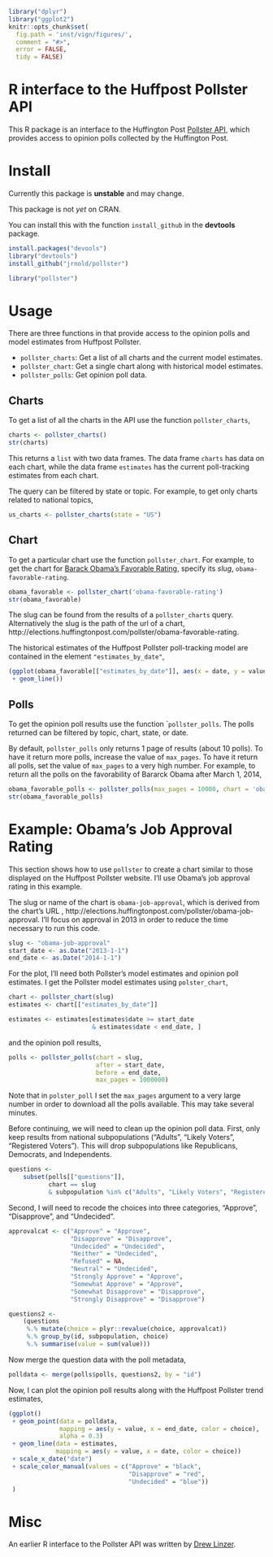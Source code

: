 <!--
%\VignetteEngine{knitr}
%\VignetteIndexEntry{Introduction to pollster}
-->

```r
library("dplyr")
library("ggplot2")
knitr::opts_chunk$set(
  fig.path = 'inst/vign/figures/',
  comment = "#>",
  error = FALSE,
  tidy = FALSE)
```

# R interface to the Huffpost Pollster API

This R package is an interface to the Huffington Post [Pollster API](http://elections.huffingtonpost.com/pollster/api), which provides access to opinion polls collected by the Huffington Post.

# Install

Currently this package is **unstable** and may change.

This package is not *yet* on CRAN.

You can install this with the function ``install_github`` in the **devtools** package.
```r
install.packages("devools")
library("devtools")
install_github("jrnold/pollster")
```
```r
library("pollster")
```

# Usage

There are three functions in that provide access to the opinion polls and model estimates from Huffpost Pollster.

- ``pollster_charts``: Get a list of all charts and the current model estimates.
- ``pollster_chart``: Get a single chart along with historical model estimates.
- ``pollster_polls``: Get opinion poll data.

## Charts

To get a list of all the charts in the API use the function ``pollster_charts``,
```r
charts <- pollster_charts()
str(charts)
```
This returns a ``list`` with two data frames.
The data frame ``charts`` has data on each chart,
while the data frame ``estimates`` has the current poll-tracking estimates from each chart.

The query can be filtered by state or topic.
For example, to get only charts related to national topics,
```r
us_charts <- pollster_charts(state = "US")
```

## Chart

To get a particular chart use the function ``pollster_chart``.
For example, to get the chart for [Barack Obama's Favorable Rating](http://elections.huffingtonpost.com/pollster/obama-favorable-rating), specify its *slug*, ``obama-favorable-rating``.
```r
obama_favorable <- pollster_chart('obama-favorable-rating')
str(obama_favorable)
```
The slug can be found from the results of a ``pollster_charts`` query.
Alternatively the slug is the path of the url of a chart, http://elections.huffingtonpost.com/pollster/obama-favorable-rating.

The historical estimates of the Huffpost Pollster poll-tracking model are contained in the element ``"estimates_by_date"``,
```r
(ggplot(obama_favorable[["estimates_by_date"]], aes(x = date, y = value, color = choice))
 + geom_line())
```

## Polls

To get the opinion poll results use the function ``pollster_polls`.
The polls returned can be filtered by topic, chart, state, or date.

By default, ``pollster_polls`` only returns 1 page of results (about 10 polls).
To have it return more polls, increase the value of ``max_pages``.
To have it return all polls, set the value of ``max_pages`` to a very high number.
For example, to return all the polls on the favorability of Bararck Obama after March 1, 2014,
```r
obama_favorable_polls <- pollster_polls(max_pages = 10000, chart = 'obama-favorable-rating', after = "2014-3-1")
str(obama_favorable_polls)	
```

# Example: Obama's Job Approval Rating

This section shows how to use ``pollster`` to create a chart similar to those displayed on the Huffpost Pollster website.
I'll use Obama's job approval rating in this example.

The slug or name of the chart is ``obama-job-approval``, which is derived from the chart's URL , http://elections.huffingtonpost.com/pollster/obama-job-approval.
I'll focus on approval in 2013 in order to reduce the time necessary to run this code.
```r
slug <- "obama-job-approval"
start_date <- as.Date("2013-1-1")
end_date <- as.Date("2014-1-1")
```
For the plot, I'll need both Pollster's model estimates and opinion poll estimates.
I get the Pollster model estimates using ``polster_chart``,
```r
chart <- pollster_chart(slug)
estimates <- chart[["estimates_by_date"]]

estimates <- estimates[estimates$date >= start_date 
                       & estimates$date < end_date, ]
```
and the opinion poll results,
```r
polls <- pollster_polls(chart = slug, 
                        after = start_date, 
                        before = end_date,
                        max_pages = 1000000)
```
Note that in ``polster_poll`` I set the ``max_pages`` argument to a very large number in order to download all the polls available.
This may take several minutes.

Before continuing, we will need to clean up the opinion poll data.
First, only keep results from national subpopulations ("Adults", "Likely Voters", "Registered Voters").
This will drop subpopulations like Republicans, Democrats, and Independents.
```r
questions <-
    subset(polls[["questions"]],
           chart == slug
           & subpopulation %in% c("Adults", "Likely Voters", "Registered Voters"))

```
Second, I will need to recode the choices into three categories, "Approve", "Disapprove", and "Undecided".
```r
approvalcat <- c("Approve" = "Approve",
                 "Disapprove" = "Disapprove",
                 "Undecided" = "Undecided",
                 "Neither" = "Undecided",
                 "Refused" = NA,
                 "Neutral" = "Undecided",
                 "Strongly Approve" = "Approve",
                 "Somewhat Approve" = "Approve", 
                 "Somewhat Disapprove" = "Disapprove",
                 "Strongly Disapprove" = "Disapprove")

questions2 <-
    (questions
     %.% mutate(choice = plyr::revalue(choice, approvalcat))
     %.% group_by(id, subpopulation, choice)
     %.% summarise(value = sum(value)))
```
Now merge the question data with the poll metadata,
```r
polldata <- merge(polls$polls, questions2, by = "id")
```

Now, I can plot the opinion poll results along with the Huffpost Pollster trend estimates,
```r
(ggplot()
 + geom_point(data = polldata,
              mapping = aes(y = value, x = end_date, color = choice),
              alpha = 0.3)
 + geom_line(data = estimates,
             mapping = aes(y = value, x = date, color = choice))
 + scale_x_date("date")
 + scale_color_manual(values = c("Approve" = "black", 
                                 "Disapprove" = "red", 
                                 "Undecided" = "blue"))
 )


```

# Misc

An earlier R interface to the Pollster API was written by [Drew Linzer](https://github.com/dlinzer/pollstR/).

<!--  LocalWords:  Huffpost API Huffington CRAN github devtools str
 -->
<!--  LocalWords:  devools jrnold ggplot obama url aes favorability
 -->
<!--  LocalWords:  Bararck
 -->
